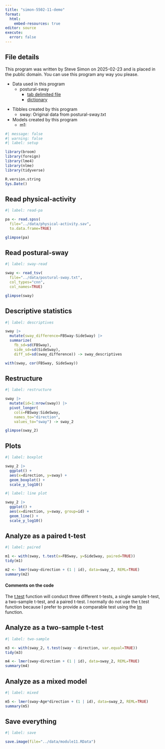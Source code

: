 ```yaml
---
title: "simon-5502-11-demo"
format: 
  html:
    embed-resources: true
editor: source
execute: 
  error: false
---
```


## File details

This program was written by Steve Simon on 2025-02-23 and is placed in the public domain. You can use this program any way you please.

-   Data used in this program
    -   postural-sway
        -   [tab delimited file][ref-sway]
        -   [dictionary][ref-sway-dd]

[ref-sway]: https://github.com/pmean/data/blob/main/files/postural-sway.txt
[ref-sway-dd]: https://github.com/pmean/data/blob/main/files/postural-sway.yaml

-   Tibbles created by this program
    -   sway: Original data from postural-sway.txt
-   Models created by this program
    -   m1: 

```r
#| message: false
#| warning: false
#| label: setup

library(broom)
library(foreign)
library(lme4)
library(nlme)
library(tidyverse)

R.version.string
Sys.Date()
```

## Read physical-activity

```r
#| label: read-pa

pa <- read.spss(
  file="../data/physical-activity.sav",
  to.data.frame=TRUE)

glimpse(pa)
```


## Read postural-sway

```r
#| label: sway-read

sway <- read_tsv(
  file="../data/postural-sway.txt",
  col_types="cnn",
  col_names=TRUE)

glimpse(sway) 
```

## Descriptive statistics

```r
#| label: descriptives

sway |>
  mutate(sway_difference=FBSway-SideSway) |>
  summarize(
    fb_sd=sd(FBSway),
    side_sd=sd(SideSway),
    diff_sd=sd(sway_difference)) -> sway_descriptives

with(sway, cor(FBSway, SideSway))
```

## Restructure

```r
#| label: restructure

sway |>
  mutate(id=1:nrow(sway)) |>
  pivot_longer(
    cols=FBSway:SideSway,
    names_to="direction",
    values_to="sway") -> sway_2

glimpse(sway_2)
```

## Plots

```r
#| label: boxplot

sway_2 |>
  ggplot() +
  aes(x=direction, y=sway) +
  geom_boxplot() +
  scale_y_log10()
```

```r
#| label: line plot

sway_2 |>
  ggplot() +
  aes(x=direction, y=sway, group=id) +
  geom_line() +
  scale_y_log10()
```



## Analyze as a paired t-test

```r
#| label: paired

m1 <- with(sway, t.test(x=FBSway, y=SideSway, paired=TRUE))
tidy(m1)

m2 <- lmer(sway~direction + (1 | id), data=sway_2, REML=TRUE)
summary(m2)
```

#### Comments on the code

The [t.test][ref-t-test] function will conduct three different t-tests, a single sample t-test, a two-sample t-test, and a paired t-test. I normally do not use the t.test function because I prefer to provide a comparable test using the [lm][ref-lm] function.

[ref-t-test]: https://stat.ethz.ch/R-manual/R-devel/library/stats/html/t.test.html
[ref-lm]: https://stat.ethz.ch/R-manual/R-devel/library/stats/html/lm.html

## Analyze as a two-sample t-test

```r
#| label: two-sample

m3 <- with(sway_2, t.test(sway ~ direction, var.equal=TRUE))
tidy(m3)

m4 <- lmer(sway~direction + (1 | id), data=sway_2, REML=TRUE)
summary(m4)
```

## Analyze as a mixed model

```r
#| label: mixed

m5 <- lmer(sway~Age*direction + (1 | id), data=sway_2, REML=TRUE)
summary(m5)
```

## Save everything

```r
#| label: save

save.image(file="../data/module11.RData")
```
